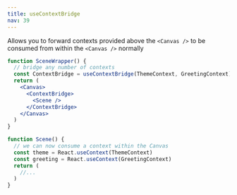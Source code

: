 ```yaml
---
title: useContextBridge
nav: 39
---
```


Allows you to forward contexts provided above the `<Canvas />` to be consumed from within the `<Canvas />` normally

```jsx
function SceneWrapper() {
  // bridge any number of contexts
  const ContextBridge = useContextBridge(ThemeContext, GreetingContext)
  return (
    <Canvas>
      <ContextBridge>
        <Scene />
      </ContextBridge>
    </Canvas>
  )
}

function Scene() {
  // we can now consume a context within the Canvas
  const theme = React.useContext(ThemeContext)
  const greeting = React.useContext(GreetingContext)
  return (
    //...
  )
}
```

<StoryBook lib="drei" id="misc-usecontextbridge--use-context-bridge-st" />
